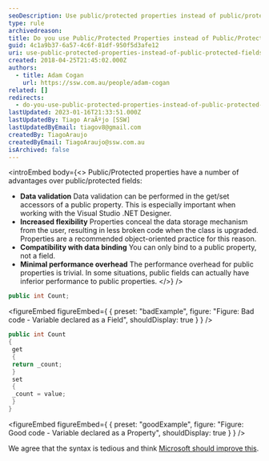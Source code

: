 ```yaml
---
seoDescription: Use public/protected properties instead of public/protected fields to ensure data validation, increased flexibility, compatibility with data binding and minimal performance overhead.
type: rule
archivedreason:
title: Do you use Public/Protected Properties instead of Public/Protected Fields?
guid: 4c1a9b37-6a57-4c6f-81df-950f5d3afe12
uri: use-public-protected-properties-instead-of-public-protected-fields
created: 2018-04-25T21:45:02.000Z
authors:
  - title: Adam Cogan
    url: https://ssw.com.au/people/adam-cogan
related: []
redirects:
  - do-you-use-public-protected-properties-instead-of-public-protected-fields
lastUpdated: 2023-01-16T21:33:51.000Z
lastUpdatedBy: Tiago AraÃºjo [SSW]
lastUpdatedByEmail: tiagov8@gmail.com
createdBy: TiagoAraujo
createdByEmail: TiagoAraujo@ssw.com.au
isArchived: false
---
```


<introEmbed
  body={<>
Public/Protected properties have a number of advantages over public/protected fields:

- **Data validation**
  Data validation can be performed in the get/set accessors of a public property. This is especially important when working with the Visual Studio .NET Designer.
- **Increased flexibility**
  Properties conceal the data storage mechanism from the user, resulting in less broken code when the class is upgraded. Properties are a recommended object-oriented practice for this reason.
- **Compatibility with data binding**
  You can only bind to a public property, not a field.
- **Minimal performance overhead**
  The performance overhead for public properties is trivial. In some situations, public fields can actually have inferior performance to public properties.
  </>}
/>
```cs
public int Count;
```

<figureEmbed figureEmbed={ {
  preset: "badExample",
  figure: "Figure: Bad code - Variable declared as a Field",
  shouldDisplay: true
} } />


```cs
public int Count
{
 get
 {
 return _count;
 }
 set
 {
 _count = value;
 }
}
```

<figureEmbed figureEmbed={ {
  preset: "goodExample",
  figure: "Figure: Good code - Variable declared as a Property",
  shouldDisplay: true
} } />


We agree that the syntax is tedious and think [Microsoft should improve this](https://www.ssw.com.au/ssw/Standards/BetterSoftwareSuggestions/VisualStudio.aspx#PropertyShortcut).
